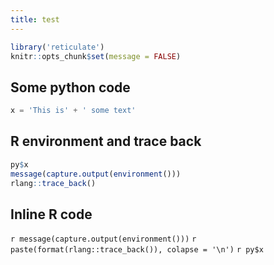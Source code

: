 ```yaml
---
title: test
---
```


```r
library('reticulate')
knitr::opts_chunk$set(message = FALSE)
```

## Some python code

```python
x = 'This is' + ' some text'
```


## R environment and trace back

```r
py$x
message(capture.output(environment()))
rlang::trace_back()
```

## Inline R code

`r message(capture.output(environment()))`
`r paste(format(rlang::trace_back()), colapse = '\n')` 
`r py$x`

 
